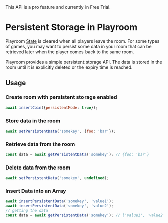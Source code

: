 
<Callout emoji="💰">
  This API is a pro feature and currently in Free Trial.
</Callout>

# Persistent Storage in Playroom

Playroom [State](/components/state) is cleared when all players leave the room. For some types of games, you may want to persist some data in your room that can be retrieved later when the player comes back to the same room. 

Playroom provides a simple persistent storage API. The data is stored in the room until it is explicitly deleted or the expiry time is reached.

## Usage

### Create room with persistent storage enabled

```javascript
await insertCoin({persistentMode: true});
```

### Store data in the room

```javascript
await setPersistentData('somekey', {foo: 'bar'});
```

### Retrieve data from the room

```javascript
const data = await getPersistentData('somekey'); // {foo: 'bar'}
```

### Delete data from the room

```javascript
await setPersistentData('somekey', undefined);
```

### Insert Data into an Array
  
  ```javascript
  await insertPersistentData('somekey', 'value1');
  await insertPersistentData('somekey', 'value2');
  // getting the data
  const data = await getPersistentData('somekey'); // ['value1', 'value2']
  ```
